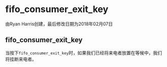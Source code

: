 # fifo_consumer_exit_key 

由Ryan Harris创建，最后修改日期为2018年02月07日

## fifo_consumer_exit_key

当按下`fifo_consumer_exit_key`时，如果我们已经将来电者放置在等候中，我们将挂断来电者。